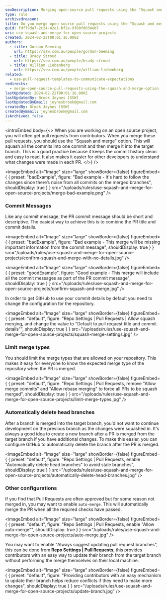 ```yaml
---
seoDescription: Merging open-source pull requests using the "Squash and merge" option keeps commit history clean and easy to read, making it easier for developers to understand changes made in each PR.
type: rule
archivedreason:
title: Do you merge open source pull requests using the "Squash and merge" option?
guid: fdf79da7-2c24-42e1-bf2e-9f88fd034eb7
uri: use-squash-and-merge-for-open-source-projects
created: 2024-02-22T00:01:16.000Z
authors:
  - title: Gordon Beeming
    url: https://ssw.com.au/people/gordon-beeming
  - title: Brady Stroud
    url: https://ssw.com.au/people/brady-stroud
  - title: William Liebenberg
    url: https://ssw.com.au/people/william-liebenberg
related:
  - use-pull-request-templates-to-communicate-expectations
redirects:
  - merge-open-source-pull-requests-using-the-squash-and-merge-option
lastUpdated: 2024-02-22T00:01:16.000Z
lastUpdatedBy: Brook Jeynes [SSW]
lastUpdatedByEmail: jeynesbrook@gmail.com
createdBy: Brook Jeynes [SSW]
createdByEmail: jeynesbrook@gmail.com
isArchived: false
---
```


<introEmbed
  body={<>
When you are working on an open source project, you will often get pull requests from contributors. When you merge these pull requests, you should use the "Squash and merge" option. This will squash all the commits into one commit and then merge it into the target branch. This is a good practice because it keeps the commit history clean and easy to read. It also makes it easier for other developers to understand what changes were made in each PR.
  </>}
/>

<imageEmbed
  alt="Image"
  size="large"
  showBorder={false}
  figureEmbed={ {
    preset: "badExample",
    figure: "Bad example - It's hard to follow the changes since there’s noise from all commits on the merged branches",
    shouldDisplay: true
  } }
  src="/uploads/rules/use-squash-and-merge-for-open-source-projects/merge-bad-example.png"
/>


### Commit Messages

Like any commit message, the PR commit message should be short and descriptive. The easiest way to achieve this is to combine the PR title and commit details.

<imageEmbed
  alt="Image"
  size="large"
  showBorder={false}
  figureEmbed={ {
    preset: "badExample",
    figure: "Bad example - This merge will be missing important information from the commit message",
    shouldDisplay: true
  } }
  src="/uploads/rules/use-squash-and-merge-for-open-source-projects/confirm-squash-and-merge-with-no-details.jpg"
/>


<imageEmbed
  alt="Image"
  size="large"
  showBorder={false}
  figureEmbed={ {
    preset: "goodExample",
    figure: "Good example - This merge will include all the commit messages as part of the PR commit message",
    shouldDisplay: true
  } }
  src="/uploads/rules/use-squash-and-merge-for-open-source-projects/confirm-squash-and-merge.jpg"
/>


In order to get GitHub to use your commit details by default you need to change the configuration for the repository.


<imageEmbed
  alt="Image"
  size="large"
  showBorder={false}
  figureEmbed={ {
    preset: "default",
    figure: "Repo Settings | Pull Requests | Allow squash merging, and change the value to \"Default to pull request title and commit details\"",
    shouldDisplay: true
  } }
  src="/uploads/rules/use-squash-and-merge-for-open-source-projects/squash-merge-settings.jpg"
/>


### Limit merge types

You should limit the merge types that are allowed on your repository. This makes it easy for everyone to know the expected merge type of the repository when the PR is merged.


<imageEmbed
  alt="Image"
  size="large"
  showBorder={false}
  figureEmbed={ {
    preset: "default",
    figure: "Repo Settings | Pull Requests, remove \"Allow merge commits\" and \"Allow rebase merging\" to force all PRs to be squash merged",
    shouldDisplay: true
  } }
  src="/uploads/rules/use-squash-and-merge-for-open-source-projects/limit-merge-types.jpg"
/>


### Automatically delete head branches

After a branch is merged into the target branch, you'd not want to continue development on the previous branch as the changes were squashed in. It's always a good idea to create a new branch after a PR is merged from the target branch if you have additional changes. To make this easier, you can configure GitHub to automatically delete the branch after the PR is merged.


<imageEmbed
  alt="Image"
  size="large"
  showBorder={false}
  figureEmbed={ {
    preset: "default",
    figure: "Repo Settings | Pull Requests, enable \"Automatically delete head branches\" to avoid stale branches",
    shouldDisplay: true
  } }
  src="/uploads/rules/use-squash-and-merge-for-open-source-projects/automatically-delete-head-branches.jpg"
/>


### Other configurations

If you find that Pull Requests are often approved but for some reason not merged in, you may want to enable `auto-merge`. This will automatically merge the PR when all the required checks have passed.


<imageEmbed
  alt="Image"
  size="large"
  showBorder={false}
  figureEmbed={ {
    preset: "default",
    figure: "Repo Settings | Pull Requests, enable \"Allow auto-merge\"",
    shouldDisplay: true
  } }
  src="/uploads/rules/use-squash-and-merge-for-open-source-projects/auto-merge.jpg"
/>


You may want to enable "Always suggest updating pull request branches", this can be done from **Repo Settings | Pull Requests**, this provides contributors with an easy way to update their branch from the target branch without performing the merge themselves on their local machine.


<imageEmbed
  alt="Image"
  size="large"
  showBorder={false}
  figureEmbed={ {
    preset: "default",
    figure: "Providing contributors with an easy mechanism to update their branch helps reduce conflicts if they need to make more changes",
    shouldDisplay: true
  } }
  src="/uploads/rules/use-squash-and-merge-for-open-source-projects/update-branch.jpg"
/>
